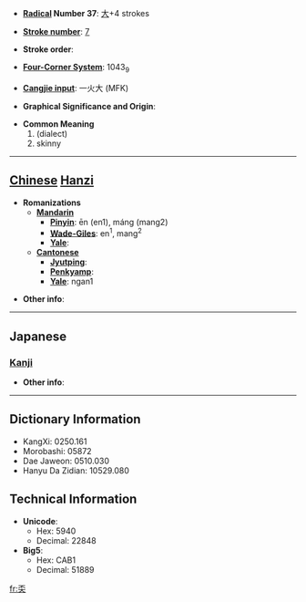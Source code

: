 * '''[[Wiktionary:Chinese radical index| Radical]] Number 37''': [[Wiktionary:Chinese radical index 大|大]]+4 strokes

* '''[[Wiktionary:Chinese total strokes index|Stroke number]]''': [[Wiktionary:Chinese total strokes index 7|7]]

* '''Stroke order''': 

* '''[[Wiktionary:Chinese four corner index|Four-Corner System]]''': 1043<sub>9</sub>

* '''[[Wiktionary:Chinese Cangjie index|Cangjie input]]''': 一火大 (MFK)

* '''Graphical Significance and Origin''': 

* '''Common Meaning'''
*#(dialect)
*# skinny


----

== [[Chinese]] [[Hanzi]] ==

* '''Romanizations'''
** '''[[Mandarin]]'''
*** '''[[Pinyin]]''': ēn (en1), máng (mang2)
*** '''[[Wade-Giles]]''': en<sup>1</sup>, mang<sup>2</sup>
*** '''[[Yale]]''': 
** '''[[Cantonese]]'''
*** '''[[Jyutping]]''':
*** '''[[Penkyamp]]''': 
*** '''[[Yale]]''': ngan1

* '''Other info''': 

----

==Japanese==
===[[Kanji]]===
{{kanji|on readings=[[ぼう]] (bō)|kun readings=[[やせる]] (yaseru)}}

* '''Other info''':  

----

== Dictionary Information ==

* KangXi: 0250.161
* Morobashi: 05872
* Dae Jaweon: 0510.030
* Hanyu Da Zidian: 10529.080

== Technical Information ==

* '''Unicode''':
** Hex: 5940
** Decimal: 22848
* '''Big5''':
** Hex: CAB1
** Decimal: 51889

[[fr:奀]]